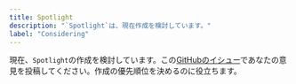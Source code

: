 ```yaml
---
title: Spotlight
description: "`Spotlight`は、現在作成を検討しています。"
label: "Considering"
---
```


現在、`Spotlight`の作成を検討しています。この[GitHubのイシュー](https://github.com/hirotomoyamada/yamada-ui/issues/496)であなたの意見を投稿してください。作成の優先順位を決めるのに役立ちます。

